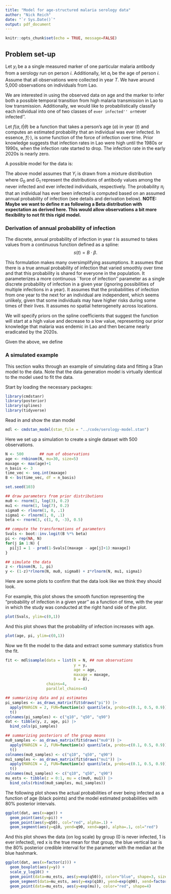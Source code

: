 ```yaml
---
title: "Model for age-structured malaria serology data"
author: "Nick Reich"
date: "`r Sys.Date()`"
output: pdf_document
---
```


```r
knitr::opts_chunk$set(echo = TRUE, message=FALSE)
```

## Problem set-up

Let $y_i$ be a a single measured marker of one particular malaria antibody from a serology run on person $i$. Additionally, let $a_i$ be the age of person $i$. Assume that all observations were collected in year $T$. We have around 5,000 observations on individuals from Lao.

We are interested in using the observed data on age and the marker to infer both a possible temporal transition from high malaria transmission in Lao to low transmission. Additionally, we would like to probabilistically classify each individual into one of two classes of ``ever infected'' or ``never infected''.

Let $f(a, t|\theta)$ be a function that takes a person's age ($a$) in  year ($t$) and computes an estimated probability that an individual was ever infected. In essence, $f(\cdot)$, is some function of the force of infection over time. Prior knowledge suggests that infection rates in Lao were high until the 1980s or 1990s, when the infection rate started to drop. The infection rate in the early 2020s is nearly zero.

A possible model for the data is:
\begin{eqnarray*}
Y_i  & \sim & \pi_i \cdot G_1 + (1-\pi_i) \cdot G_0 \\
G_0 & \sim & LogNormal(\mu_0, \sigma_0) \\
G_1 & \sim & LogNormal(\mu_1, \sigma_1) \\
\pi_i & = & 1 - \prod_{k=0}^{a_i} \left ( 1 - s(T - k) \right ) 
\end{eqnarray*}

The above model assumes that $Y_i$ is drawn from a mixture distribution where $G_0$ and $G_1$ represent the distributions of antibody values among the never infected and ever infected individuals, respectively. The probability $\pi_i$ that an individual has ever been infected is computed based on an assumed annual probability of infection (see details and derivation below). **NOTE: Maybe we want to define $\pi$ as following a Beta distribution with expectation as derived here. This would allow observations a bit more flexibility to not fit this rigid model.**

### Derivation of annual probability of infection

The discrete, annual probability of infection in year $t$ is assumed to takes values from a continuous function defined as a spline:
$$ s(t) =  B \cdot \beta. $$

This formulation makes many oversimplifying assumptions. It assumes that there is a true annual probability of infection that varied smoothly over time and that this probability is shared for everyone in the population. It parameterizes a more continuous ``force of infection'' parameter as a single discrete probability of infection in a given year (ignoring possibilities of multiple infections in a year). It assumes that the probabilities of infection from one year to the next for an individual are independent, which seems unlikely, given that some individuals may have higher risks during some times of their lives. It assumes no spatial heterogeneity across locations. 

We will specify priors on the spline coefficients that suggest the function will start at a high value and decrease to a low value, representing our prior knowledge that malaria was endemic in Lao and then became nearly eradicated by the 2020s. 

Given the above, we define

\begin{eqnarray*}
\pi_i  & = & P(\mbox{person $i$ infected at least once}) \\
 & = & 1 - P(\mbox{person $i$ never infected}) \\
 & = & 1 - \prod_{k=0}^{a_i} P(\mbox{person $i$ not infected $k$ years ago}) \\
 & = & 1 - \prod_{k=0}^{a_i} \left (1- P(\mbox{person $i$ infected $k$ years ago})\right ) \\
 & = & 1 - \prod_{k=0}^{a_i} \left ( 1 - s(T - k) \right ) 
\end{eqnarray*}

### A simulated example

This section walks through an example of simulating data and fitting a Stan model to the data. Note that the data generation model is virtually identical to the model used to fit the data. 

Start by loading the necessary packages:
```r
library(cmdstanr)
library(posterior)
library(splines)
library(tidyverse)

```

Read in and show the stan model
```r
mdl <- cmdstan_model(stan_file = "../code/serology-model.stan")
```


Here we set up a simulation to create a single dataset with 500 observations.
```r
N <- 500       ## num of observations
age <- rnbinom(N, mu=30, size=5)
maxage <- max(age)+1
n_basis <- 3
time_vec <- seq.int(maxage)
B <- bs(time_vec, df = n_basis)

set.seed(103)

## draw parameters from prior distributions
mu0 <- rnorm(1, log(3), 0.2)
mu1 <- rnorm(1, log(7), 0.2)
sigma0 <- rlnorm(1, 0, .1)
sigma1 <- rlnorm(1, 0, .1)
beta <- rnorm(3, c(1, 0, -3), 0.5)

## compute the transformations of parameters
Svals <- boot::inv.logit(B %*% beta)
pi <- rep(NA, N)
for(j in 1:N) {
  pi[j] = 1 - prod(1-Svals[(maxage - age[j]+1):maxage])
}

## simulate the data
z <- rbinom(N, 1, pi)
y <- (1-z)*rlnorm(N, mu0, sigma0) + z*rlnorm(N, mu1, sigma1)

```

Here are some plots to confirm that the data look like we think they should look.

For example, this plot shows the smooth function representing the "probability of infection in a given year'' as a function of time, with the year in which the study was conducted at the right hand side of the plot.
```r
plot(Svals, ylim=c(0,1))
```



And this plot shows that the probability of infection increases with age.
```r
plot(age, pi, ylim=c(0,1))
```


Now we fit the model to the data and extract some summary statistics from the fit.
```r
fit <- mdl$sample(data = list(N = N, ## num observations
                              y = y,   
                              age = age,  
                              maxage = maxage,
                              B = B),
                  chains=4,
                  parallel_chains=4)

## summarizing data and pi estimates
pi_samples <- as_draws_matrix(fit$draws("pi")) |> 
  apply(MARGIN = 2, FUN=function(x) quantile(x, probs=c(0.1, 0.5, 0.9))) |> 
  t()
colnames(pi_samples) <- c("q10", "q50", "q90")
dat <- tibble(y, z, age, pi) |> 
  bind_cols(pi_samples)

## summarizing posteriors of the group means
mu0_samples <- as_draws_matrix(fit$draws("mu0")) |> 
  apply(MARGIN = 2, FUN=function(x) quantile(x, probs=c(0.1, 0.5, 0.9)))|> 
  t()
colnames(mu0_samples) <- c("q10", "q50", "q90")
mu1_samples <- as_draws_matrix(fit$draws("mu1")) |> 
  apply(MARGIN = 2, FUN=function(x) quantile(x, probs=c(0.1, 0.5, 0.9)))|> 
  t()
colnames(mu1_samples) <- c("q10", "q50", "q90")
mu_ests <- tibble(z = 0:1, mu = c(mu0, mu1)) |> 
  bind_cols(rbind(mu0_samples, mu1_samples))
```

The following plot shows the actual probabilities of ever being infected as a function of age (black points) and the model estimated probabilities with 80% posterior intervals.
```r
ggplot(dat, aes(x=age)) +
  geom_point(aes(y=pi)) +
  geom_point(aes(y=q50), col="red", alpha=.1) +
  geom_segment(aes(y=q10, yend=q90, xend=age), alpha=.1, col="red")
```

And this plot shows the data (on log scale) by group (0 is never infected, 1 is ever infected), red x is the true mean for that group, the blue vertical bar is the 80% posterior credible interval for the parameter with the median at the blue hashmark.
```r
ggplot(dat, aes(x=factor(z))) + 
  geom_boxplot(aes(y=y)) + 
  scale_y_log10() +
  geom_point(data=mu_ests, aes(y=exp(q50)), color="blue", shape=3, size=2) +
  geom_segment(data=mu_ests, aes(y=exp(q10), yend=exp(q90), xend=factor(z)), col="blue", linewidth=2) +
  geom_point(data=mu_ests, aes(y=exp(mu)), color="red", shape=4) 
```



